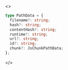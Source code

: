 <>

```ts
type PathData = {
  filename?: string;
  hash?: string;
  contentHash?: string;
  runtime?: string;
  url?: string;
  id?: string;
  chunk?: JsChunkPathData;
};
```

</>
